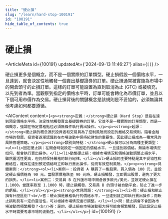 ```yaml
---
title: "硬止損"
slug: "/learn/hard-stop-100191"
id: "100191"
hide_table_of_contents: true
---
```



# 硬止損

<ArticleMeta id={100191} updatedAt={'2024-09-13 11:46:27'} alias={`[]`} />
<div className='border-solid border-b border-t-0 my-4 border-[var(--ifm-color-gray-300)]' />

硬止損更多是個概念，而不是一個實際的訂單類型。硬止損假設一個價格水平，一旦達到，就會決定性地觸發一個賣出基礎證券的訂單。硬止損通常被實施為市場中的開倉頭寸的止損訂單。這樣的訂單可能設置為直到取消為止 (GTC) 或被填充，以先到者為準。當觀察到指定的價格水平時，訂單可能會轉化為市價訂單，並且以下個可用市價作為交易。硬止損背後的關鍵概念是該規則是不妥協的，必須無論其他考慮如何都要遵循。

<AIContent content={`<p><strong>定義：</strong>硬止損（Hard Stop）是指在達到預定價格水平時，決定性地觸發賣出基礎證券的訂單。它並不是一種實際的訂單類型，而是一個概念，強調在特定價格點位必須無條件執行賣出操作。</p><p><strong>起源：</strong>硬止損的概念源於投資者和交易員為了控制風險而設定的嚴格交易規則。隨着金融市場的發展，投資者逐漸認識到在市場波動中保持紀律性的重要性，因此硬止損成為一種常見的風險管理策略。</p><p><strong>類別與特點：</strong>硬止損可以分為兩種主要類型：<ul><li>固定硬止損：在開倉時就設定一個固定的價格水平，一旦達到該價格，無論市場情況如何，都會執行賣出操作。</li><li>動態硬止損：根據市場情況和價格波動調整止損水平，雖然靈活性更高，但仍然保持嚴格的執行紀律。</li></ul>硬止損的主要特點是其不妥協性和嚴格性，確保在達到預定價格時立即執行賣出操作，從而有效控制風險。</p><p><strong>具體案例：</strong><ol><li>案例一：投資者 A 購買了一隻股票，買入價為 100 元，並設定硬止損價格為 90 元。當股票價格跌至 90 元時，硬止損觸發，立即賣出股票，避免了更大的損失。</li><li>案例二：交易員 B 在外匯市場中開倉做多歐元/美元，並設定硬止損在 1.1000。當匯率跌至 1.1000 時，硬止損觸發，交易員 B 的頭寸被自動平倉，防止了進一步的虧損。</li></ol></p><p><strong>常見問題：</strong><ul><li>問：硬止損和軟止損有什麼區別？<br/>答：硬止損是嚴格執行的價格水平，一旦達到就立即執行賣出操作；而軟止損則具有一定的靈活性，可以根據市場情況進行調整。</li><li>問：硬止損會不會因為市場波動而頻繁觸發？<br/>答：是的，硬止損在市場波動較大時可能會頻繁觸發，因此設定止損水平時需要考慮市場的波動性。</li></ul></p>`} id={100191} />
